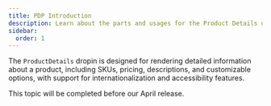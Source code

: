 ```yaml
---
title: PDP Introduction
description: Learn about the parts and usages for the Product Details dropin.
sidebar:
  order: 1
---
```



The `ProductDetails` dropin is designed for rendering detailed information about a product, including SKUs, pricing, descriptions, and customizable options, with support for internationalization and accessibility features.

<Aside type="soon" title="Coming Soon">
  This topic will be completed before our April release.
</Aside>
